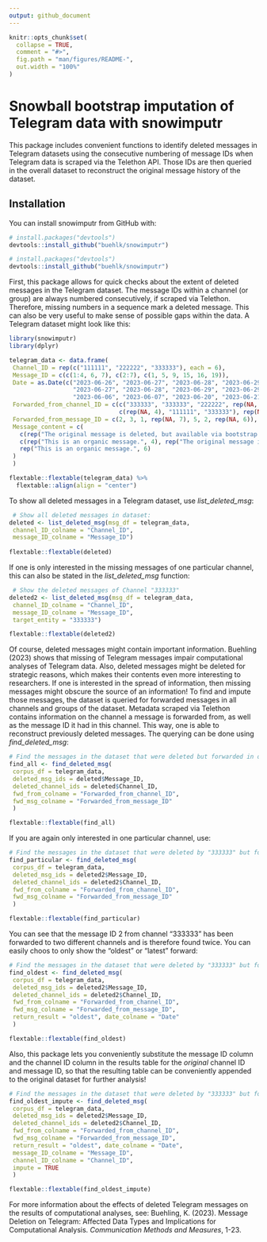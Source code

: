 ```yaml
---
output: github_document
---
```


<!-- README.md is generated from README.Rmd. Please edit that file -->

```r
knitr::opts_chunk$set(
  collapse = TRUE,
  comment = "#>",
  fig.path = "man/figures/README-",
  out.width = "100%"
)
```

# Snowball bootstrap imputation of Telegram data with snowimputr

This package includes convenient functions to identify deleted messages in Telegram datasets using the consecutive numbering of message IDs when Telegram data is scraped via the Telethon API. Those IDs are then queried in the overall dataset to reconstruct the original message history of the dataset.

## Installation

You can install snowimputr from GitHub with:

``` r
# install.packages("devtools")
devtools::install_github("buehlk/snowimputr")
```
```r
# install.packages("devtools")
devtools::install_github("buehlk/snowimputr")

```

First, this package allows for quick checks about the extent of deleted messages in the Telegram dataset. The message IDs within a channel (or group) are always numbered consecutively, if scraped via Telethon. Therefore, missing numbers in a sequence mark a deleted message. This can also be very useful to make sense of possible gaps within the data. A Telegram dataset might look like this:


```r
library(snowimputr)
library(dplyr)

telegram_data <- data.frame(
 Channel_ID = rep(c("111111", "222222", "333333"), each = 6),
 Message_ID = c(c(1:4, 6, 7), c(2:7), c(1, 5, 9, 15, 16, 19)),
 Date = as.Date(c("2023-06-26", "2023-06-27", "2023-06-28", "2023-06-29", "2023-06-30", "2023-07-01",
                  "2023-06-27", "2023-06-28", "2023-06-29", "2023-06-29", "2023-06-30", "2023-07-01",
                  "2023-06-06", "2023-06-07", "2023-06-20", "2023-06-21", "2023-06-30", "2023-07-01"), format = "%Y-%m-%d"),
 Forwarded_from_channel_ID = c(c("333333", "333333", "222222", rep(NA, 3)),
                               c(rep(NA, 4), "111111", "333333"), rep(NA, 6)),
 Forwarded_from_message_ID = c(2, 3, 1, rep(NA, 7), 5, 2, rep(NA, 6)),
 Message_content = c(
   c(rep("The original message is deleted, but available via bootstrap snowball imputation.", 3), rep("This is an organic message.", 3)),
   c(rep("This is an organic message.", 4), rep("The original message is deleted, but available via bootstrap snowball imputation.", 2)),
   rep("This is an organic message.", 6)
 )
 )

flextable::flextable(telegram_data) %>% 
  flextable::align(align = "center")

```

To show all deleted messages in a Telegram dataset, use *list_deleted_msg*:
```r
 # Show all deleted messages in dataset:
deleted <- list_deleted_msg(msg_df = telegram_data,
 channel_ID_colname = "Channel_ID",
 message_ID_colname = "Message_ID")
 
flextable::flextable(deleted)


```

If one is only interested in the missing messages of one particular channel, this can also be stated in the *list_deleted_msg* function:
```r
 # Show the deleted messages of Channel "333333"
deleted2 <- list_deleted_msg(msg_df = telegram_data,
 channel_ID_colname = "Channel_ID",
 message_ID_colname = "Message_ID",
 target_entity = "333333")

flextable::flextable(deleted2)
```

Of course, deleted messages might contain important information. Buehling (2023) shows that missing of Telegram messages impair computational analyses of Telegram data. Also, deleted messages might be deleted for strategic reasons, which makes their contents even more interesting to researchers. If one is interested in the spread of information, then missing messages might obscure the source of an information! To find and impute those messages, the dataset is queried for forwarded messages in all channels and groups of the dataset. Metadata scraped via Telethon contains information on the channel a message is forwarded from, as well as the message ID it had in this channel. This way, one is able to reconstruct previously deleted messages. The querying can be done using *find_deleted_msg*:

```r
# Find the messages in the dataset that were deleted but forwarded in other channels
find_all <- find_deleted_msg(
 corpus_df = telegram_data,
 deleted_msg_ids = deleted$Message_ID,
 deleted_channel_ids = deleted$Channel_ID,
 fwd_from_colname = "Forwarded_from_channel_ID",
 fwd_msg_colname = "Forwarded_from_message_ID"
 )

flextable::flextable(find_all)
```

If you are again only interested in one particular channel, use:
```r
# Find the messages in the dataset that were deleted by "333333" but forwarded in other channels
find_particular <- find_deleted_msg(
 corpus_df = telegram_data,
 deleted_msg_ids = deleted2$Message_ID,
 deleted_channel_ids = deleted2$Channel_ID,
 fwd_from_colname = "Forwarded_from_channel_ID",
 fwd_msg_colname = "Forwarded_from_message_ID"
 )

flextable::flextable(find_particular)
```
You can see that the message ID 2 from channel "333333" has been forwarded to two different channels and is therefore found twice. You can easily choos to only show the "oldest" or "latest" forward:

```r
# Find the messages in the dataset that were deleted by "333333" but forwarded in other channels
find_oldest <- find_deleted_msg(
 corpus_df = telegram_data,
 deleted_msg_ids = deleted2$Message_ID,
 deleted_channel_ids = deleted2$Channel_ID,
 fwd_from_colname = "Forwarded_from_channel_ID",
 fwd_msg_colname = "Forwarded_from_message_ID",
 return_result = "oldest", date_colname = "Date"
 )

flextable::flextable(find_oldest)
```

Also, this package lets you conveniently substitute the message ID column and the channel ID column in the results table for the *original* channel ID and message ID, so that the resulting table can be conveniently appended to the original dataset for further analysis!


```r
# Find the messages in the dataset that were deleted by "333333" but forwarded in other channels
find_oldest_impute <- find_deleted_msg(
 corpus_df = telegram_data,
 deleted_msg_ids = deleted2$Message_ID,
 deleted_channel_ids = deleted2$Channel_ID,
 fwd_from_colname = "Forwarded_from_channel_ID",
 fwd_msg_colname = "Forwarded_from_message_ID",
 return_result = "oldest", date_colname = "Date",
 message_ID_colname = "Message_ID",
 channel_ID_colname = "Channel_ID",
 impute = TRUE
 )

flextable::flextable(find_oldest_impute)
```

For more information about the effects of deleted Telegram messages on the results of computational analyses, see: Buehling, K. (2023). Message Deletion on Telegram: Affected Data Types and Implications for Computational Analysis. *Communication Methods and Measures*, 1-23.